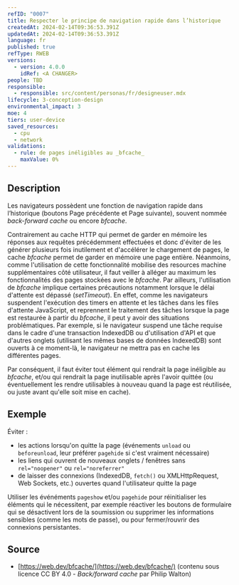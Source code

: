 ```yaml
---
refID: "0007"
title: Respecter le principe de navigation rapide dans l’historique
createdAt: 2024-02-14T09:36:53.391Z
updatedAt: 2024-02-14T09:36:53.391Z
language: fr
published: true
refType: RWEB
versions:
  - version: 4.0.0
    idRef: <A CHANGER>
people: TBD
responsible:
  - responsible: src/content/personas/fr/designeuser.mdx
lifecycle: 3-conception-design
environmental_impact: 3
moe: 4
tiers: user-device
saved_resources:
  - cpu
  - network
validations:
  - rule: de pages inéligibles au _bfcache_
    maxValue: 0%
---
```


## Description

Les navigateurs possèdent une fonction de navigation rapide dans l’historique (boutons Page précédente et Page suivante),
souvent nommée _back-forward cache_ ou encore _bfcache_.

Contrairement au cache HTTP qui permet de garder en mémoire les réponses aux requêtes précédemment effectuées et donc d'éviter de les générer plusieurs fois inutilement et d'accélérer le chargement de pages, le cache _bfcache_ permet de garder en mémoire une page entière.
Néanmoins, comme l'utilisation de cette fonctionnalité mobilise des resources machine supplémentaires côté utilisateur, il faut veiller à alléger au maximum les fonctionnalités des pages stockées avec le _bfcache_.
Par ailleurs, l'utilisation de _bfcache_ implique certaines précautions notamment lorsque le délai d'attente est dépassé (_setTimeout_).
En effet, comme les navigateurs suspendent l'exécution des timers en attente et les tâches dans les files d'attente JavaScript, et reprennent le traitement des tâches lorsque la page est restaurée à partir du _bfcache_, il peut y avoir des situations problématiques.
Par exemple, si le navigateur suspend une tâche requise dans le cadre d'une transaction IndexedDB ou d'utilisation d'API et que d'autres onglets (utilisant les mêmes bases de données IndexedDB) sont ouverts à ce moment-là, le navigateur ne mettra pas en cache les différentes pages.

Par conséquent, il faut éviter tout élément qui rendrait la page inéligible au _bfcache_,
et/ou qui rendrait la page inutilisable après l'avoir quittée
(ou éventuellement les rendre utilisables à nouveau quand la page est réutilisée, ou juste avant qu'elle soit mise en cache).

## Exemple

Éviter :

- les actions lorsqu'on quitte la page (événements `unload` ou `beforeunload`, leur préférer `pagehide` si c'est vraiment nécessaire)
- les liens qui ouvrent de nouveaux onglets / fenêtres sans `rel="noopener"` ou `rel="noreferrer"`
- de laisser des connexions (IndexedDB, `fetch()` ou XMLHttpRequest, Web Sockets, etc.) ouvertes quand l'utilisateur quitte la page

Utiliser les événéments `pageshow` et/ou `pagehide` pour réinitialiser les éléments qui le nécessitent,
par exemple réactiver les boutons de formulaire qui se désactivent lors de la soumission
ou supprimer les informations sensibles (comme les mots de passe),
ou pour fermer/rouvrir des connexions persistantes.

## Source

- [https://web.dev/bfcache/](https://web.dev/bfcache/) (contenu sous licence CC BY 4.0 - _Back/forward cache_ par Philip Walton)
